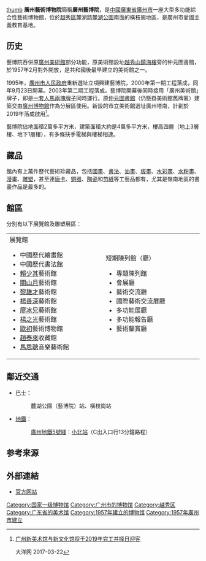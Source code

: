 {{Other uses|subject='''廣州藝博院'''|other=其他同類設施美術館|廣州美術館}}
[[FILE:Guangzhou_Museum_of_Art.jpg|thumb]]
'''廣州藝術博物院'''簡稱'''廣州藝博院'''，是[[中華人民共和國|中國]][[廣東省|廣東省]][[廣州市|廣州市]]一座大型多功能綜合性藝術博物館，位於[[越秀區|越秀區]]麓湖路[[麓湖公園|麓湖公園]]南面的橫枝崗地區，是廣州市愛國主義教育基地。

== 历史 ==
藝博院吞併原[[仲元圖書館|廣州美術館]]部分功能，原美術館設址[[越秀山|越秀山]][[鎮海樓_(廣州)|鎮海樓]]旁的仲元圖書館，於1957年2月對外開放，是共和國後最早建立的美術館之一。

1995年，[[廣州市人民政府|廣州市人民政府]]重新選址立項興建藝博院，2000年第一期工程落成，同年9月23日開幕。2003年第二期工程落成。藝博院開幕後同時接用「廣州美術館」牌子，即是[[一個機構兩塊牌子|一套人馬兩塊牌子]]同時運行。原[[仲元圖書館|仲元圖書館]]（仍懸掛美術館舊牌匾）建築交由[[廣州博物館|廣州博物館]]作為分展區使用。新設的市立美術館選址廣州塔南，計劃於2019年落成啟用<ref>[http://news.ycwb.com/2017-03/22/content_24499993.htm 广州新美术馆与新文化馆将于2019年完工并择日迎客] {{Wayback|url=http://news.ycwb.com/2017-03/22/content_24499993.htm |date=20190605024340 }}

大洋网 2017-03-22</ref>。

藝博院佔地面積2萬多平方米，建築面積大約是4萬多平方米，樓高四層（地上3層樓、地下1層樓），有多條扶手電梯與樓梯相連。

== 藏品 ==
館內有上萬件歷代藝術珍藏品，包括[[國畫|國畫]]、[[中國書法|書法]]、[[油畫|油畫]]、[[版畫|版畫]]、[[水彩畫|水彩畫]]、[[水粉畫|水粉畫]]、[[漫畫|漫畫]]、[[雕塑|雕塑]]，甚至連[[唐卡|唐卡]]、[[銅器|銅器]]、[[陶瓷|陶瓷]]和[[剪紙|剪紙]]等工藝品都有，尤其是嶺南地區的書畫作品是最多的。

== 館區 ==
分別有以下展覽館及雕塑展區：
{|
|valign=top width=325|
;展覽館
*中國歷代繪畫館
*中國歷代書法館
*[[賴少其|賴少其]]藝術館
*[[关山月_(画家)|關山月]]藝術館
*[[黎雄才|黎雄才]]藝術館
*[[楊善深|楊善深]]藝術館
*[[廖冰兄|廖冰兄]]藝術館
*[[楊之光|楊之光]]藝術館
*[[歐初|歐初]]藝術博物館
*[[趙泰來|趙泰來]]收藏館
*[[馬思聰|馬思聰]]音樂藝術館
|valign=top width=325|
;短期陳列館（廳）
*專題陳列館
*會展廳
*藝術交流廳
*國際藝術交流展廳
*多功能展廳
*多功能報告廳
*藝術鑒賞廳
|}

== 鄰近交通 ==
*巴士：
*:麓湖公園（藝博院）站、橫枝崗站
*[[廣州地鐵|地鐵]]：
*:[[廣州地鐵5號綫|廣州地鐵5號綫]]：[[小北站_(广州)|小北站]]（C出入口行13分鐘路程）

==参考来源==
{{reflist}}

== 外部連結 ==
* [http://www.gzam.com.cn/ 官方网站] {{Wayback|url=http://www.gzam.com.cn/ |date=20220618040323 }}

{{廣州博物館}}
{{国家一级博物馆}}
{{Authority control}}
[[Category:国家一级博物馆|Category:国家一级博物馆]]
[[Category:广州市的博物馆|Category:广州市的博物馆]]
[[Category:越秀区|Category:越秀区]]
[[Category:广东省的美术馆|Category:广东省的美术馆]]
[[Category:1957年建立的博物馆|Category:1957年建立的博物馆]]
[[Category:1957年廣州市建立|Category:1957年廣州市建立]]